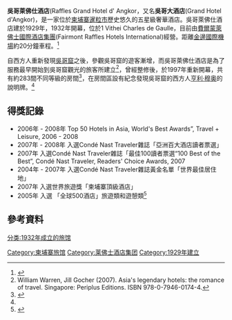 {{copyedit|time=2019-02-03T09:14:42+00:00}}
{{coord|13.365446|103.859714|region:ID_type:landmark|display=title}}

''' 吳哥萊佛仕酒店'''(Raffles Grand Hotel d' Angkor，又名'''吳哥大酒店'''(Grand Hotel d'Angkor)，是一家位於[[柬埔寨|柬埔寨]][[暹粒市|暹粒市]]歷史悠久的五星級奢華酒店。吳哥萊佛仕酒店建於1929年，1932年開幕，位於1 Vithei Charles de Gaulle，目前由[[費爾蒙萊佛士國際酒店集團|費爾蒙萊佛士國際酒店集團]](Fairmont Raffles Hotels International)經營。距離[[金邊國際機場|金邊國際機場]]約20分鐘車程。<ref>{{Cite web |url=http://comebesttour.pixnet.net/blog/post/26007391 |title=吳哥窟的百年經典飯店 |accessdate=2009-08-31 |archive-date=2019-11-28 |archive-url=https://web.archive.org/web/20191128234812/https://comebesttour.pixnet.net/blog/post/26007391 |dead-url=no }}</ref>

自西方人重新發現[[吳哥窟|吳哥窟]]之後，參觀吳哥窟的遊客漸增，而吳哥萊佛仕酒店是為了服務最早開始到吳哥窟觀光的旅客所建立<ref>William Warren, Jill Gocher (2007). Asia's legendary hotels: the romance of travel. Singapore: Periplus Editions. ISBN 978-0-7946-0174-4.</ref>，曾經整修後，於1997年重新開幕，共有約283間不同等級的房間<ref name="#1">{{Cite web |url=http://www.raffles.com/NR/rdonlyres/D7A8CA58-951E-49D0-B18D-C955C24443B4/0/raffles_siemreap_cs.pdf |title=吳哥萊佛仕酒店 |accessdate=2009-08-31 |archive-date=2008-11-12 |archive-url=https://web.archive.org/web/20081112050829/http://www.raffles.com/NR/rdonlyres/D7A8CA58-951E-49D0-B18D-C955C24443B4/0/raffles_siemreap_cs.pdf |dead-url=yes }}</ref>，在房間區設有紀念發現吳哥窟的西方人[[亨利·穆奥|亨利·穆奥]]的說明牌。<ref name="#1"/>

==得獎記錄==
*2006年 - 2008年 Top 50 Hotels in Asia, World's Best Awards”, Travel + Leisure, 2006 - 2008
*2007年 - 2008年 入選Condé Nast Traveler雜誌「亞洲百大酒店讀者票選」
*2007年 入選Condé Nast Traveler雜誌「最佳100讀者票選“100 Best of the Best”, Condé Nast Traveler, Readers' Choice Awards, 2007
*2004年 - 2007年 入選Condé Nast Traveler雜誌黃金名單「世界最佳居住地」
*2007年 入選世界旅遊獎「柬埔寨頂級酒店」
*2005年 入選 「全球500酒店」旅遊類和遊憩類<ref>{{Cite web |url=http://www.raffles.com/EN_RA/Property/RLR/Location_Attractions/Hotel_Information.htm |title=Raffles Hotel Le Royal, Phnom Penh |accessdate=2009-08-31 |archive-date=2009-06-14 |archive-url=https://web.archive.org/web/20090614212101/http://www.raffles.com/EN_RA/Property/RLR/Location_Attractions/Hotel_Information.htm |dead-url=yes }}</ref>

==參考資料==
<references/>

[[Category:柬埔寨旅馆|Category:柬埔寨旅馆]]
[[Category:莱佛士酒店集团|Category:莱佛士酒店集团]]
[[Category:1929年建立|Category:1929年建立]]
[[分类:1932年成立的旅馆|分类:1932年成立的旅馆]]
